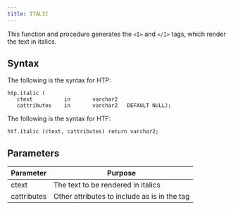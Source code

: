```yaml
---
title: ITALIC
---
```


This function and procedure generates the `<I>` and `</I>` tags, which render the text in italics.

## Syntax

The following is the syntax for HTP:

```
htp.italic (
   ctext          in       varchar2
   cattributes    in       varchar2   DEFAULT NULL);
```

The following is the syntax for HTF:

```
htf.italic (ctext, cattributes) return varchar2;
```

## Parameters

| Parameter | Purpose |
| --------- | -------- |
| ctext | The text to be rendered in italics |
| cattributes | Other attributes to include as is in the tag |
